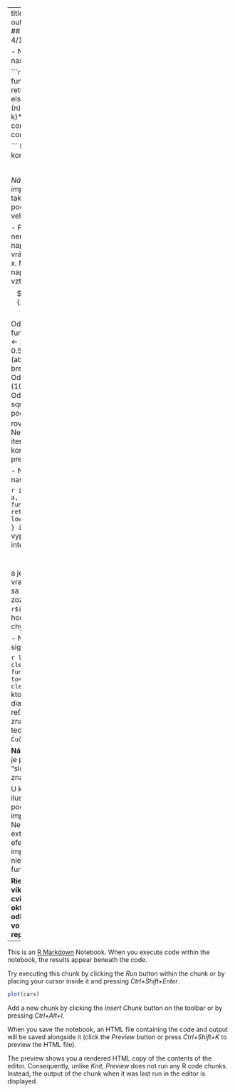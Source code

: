 ---
title: "R Notebook"
output: html_notebook
## Domáca úloha 4/10/2021 - funkcie

- Napíšte funkciu s nasledujúcou signatúrou

```{r}
combin <- function(n,k)
{
  if (n<k)
    return("Zadaj ine cisla" )
  else 
  {
    return(factorial (n)/(factorial(n-k)*factorial(k)))
    }
}
combin(8,5)
combin(2,7)

```
ktorá vracia kombinačné číslo 
$$
  n \choose k
$$
  *Návod*: Skúste implementáciu urobiť tak, aby ste nemuseli počítať faktoriály - to je veľmi neefektívne.

- Predstavte si, že v `R` nemáme funkciu `sqrt` a napíšte funkciu, ktorá vráti odhad odmocniny x. Môžete využiť napríklad iteratívny vzťah
$$
  a_{n+1} = \frac{1}{2}\left(a_n + \frac{x}{a_n}\right)
$$
  Odmocnina <- function(n)
  {
    x <- 1
toler <- 1e-9
repeat{
  (x <- 0.5* (n/x + x))
   if (abs(x^2 - n)< toler) break 
}
return(x)}
Odmocnina(10)
sqrt (10) #na porovnanie
Odmocnina(144)
sqrt(144)
  ​	Tento vzťah pochádza z riešenia rovnice $x-a^2=0$ Newtonovou metódou a iterácie dobre konvergujú. Odhadnite presnosť výsledku.

- Napíšte funkciu s nasledujúcou signatúrou

```{r}
integ <- function(f, a, b)
{
  f <- function(x){x^2}
   return(integrate(f, lower = a, upper = b))
}
integ(x^2,2,3)
```
ktorá vypočíta odhad určitého integrálu 
$$
  \int_a^b f(x)dx
$$
  a jeho chybu - teda vracia dve hodnoty. Toto sa v R robí tak, že vrátite zoznam `r`, pričom `r$integral` bude hodnota a `r$error` jej chyba.  

- Napíšte funkciu so signatúrou 

```{r}
library(stringi)
clear.dia <- function(s)
{
  iconv(s, to="ASCII//TRANSLIT")
}
clear.dia("čučoriedka")
```
ktorá nahradí znaky s diakritikou v textovom reťazci príslušnými znakmi bez diakritiky, teda napríklad
`Čučoriedka` -> `Cucoriedka`

__Návod__: Najjednoduchšie je použiť prekladový "slovník" pre náhradu znakov. 

U každej funkcie ilustrujte na rozumnom počte príkladov, že vaša implementácia funguje.  Nepotrebujem žiadne extra precízne či efektívne implementácie, iba niečo, čo v zásade funguje. 



**Riešenia poprosím do víkendu pred budúcim cvičením, teda do 15. októbra vo forme odkazu na `.Rmd` súbor vo vašom GitHub repozitári.**
  ---

This is an [R Markdown](http://rmarkdown.rstudio.com) Notebook. When you execute code within the notebook, the results appear beneath the code. 

Try executing this chunk by clicking the *Run* button within the chunk or by placing your cursor inside it and pressing *Ctrl+Shift+Enter*. 

```{r}
plot(cars)
```

Add a new chunk by clicking the *Insert Chunk* button on the toolbar or by pressing *Ctrl+Alt+I*.

When you save the notebook, an HTML file containing the code and output will be saved alongside it (click the *Preview* button or press *Ctrl+Shift+K* to preview the HTML file).

The preview shows you a rendered HTML copy of the contents of the editor. Consequently, unlike *Knit*, *Preview* does not run any R code chunks. Instead, the output of the chunk when it was last run in the editor is displayed.
